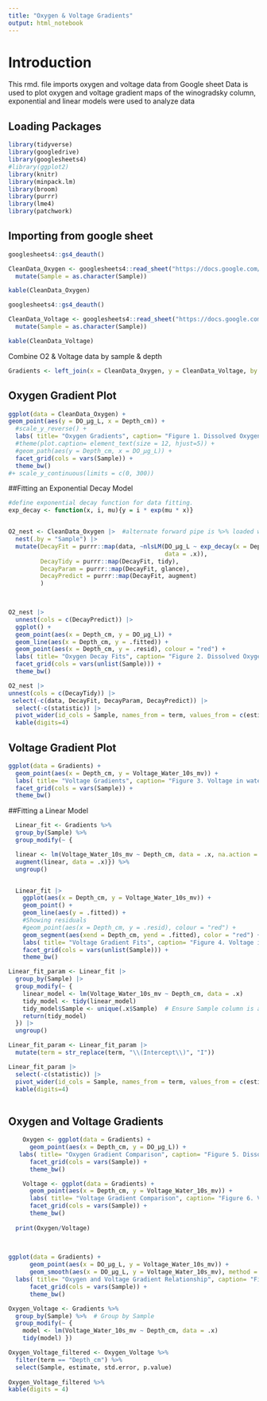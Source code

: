 ```yaml
---
title: "Oxygen & Voltage Gradients"
output: html_notebook
---
```


# Introduction

This rmd. file imports oxygen and voltage data from Google sheet
Data is used to plot oxygen and voltage gradient maps of the winogradsky column, exponential and linear models were used to analyze data

## Loading Packages 

```r
library(tidyverse) 
library(googledrive) 
library(googlesheets4)
#library(ggplot2)
library(knitr)
library(minpack.lm)
library(broom)
library(purrr)
library(lme4)
library(patchwork)
```

## Importing from google sheet

```r

googlesheets4::gs4_deauth()

CleanData_Oxygen <- googlesheets4::read_sheet("https://docs.google.com/spreadsheets/d/1hNakCyqPsTNRFpf1lGjoBQ-papyZ6xHKT6mcvh3LMb8/edit?pli=1&gid=842906991#gid=842906991", "CleanData_Oxygen") |>
  mutate(Sample = as.character(Sample))

kable(CleanData_Oxygen) 
```

```r

googlesheets4::gs4_deauth()

CleanData_Voltage <- googlesheets4::read_sheet("https://docs.google.com/spreadsheets/d/1hNakCyqPsTNRFpf1lGjoBQ-papyZ6xHKT6mcvh3LMb8/edit?pli=1&gid=842906991#gid=842906991", "CleanData_Voltage") |>
  mutate(Sample = as.character(Sample))

kable(CleanData_Voltage)
```

Combine O2 & Voltage data by sample & depth
```r
Gradients <- left_join(x = CleanData_Oxygen, y = CleanData_Voltage, by = c("Sample", "Depth_cm"))
```


## Oxygen Gradient Plot
```r
ggplot(data = CleanData_Oxygen) +
geom_point(aes(y = DO_µg_L, x = Depth_cm)) + 
  #scale_y_reverse() +
  labs( title= "Oxygen Gradients", caption= "Figure 1. Dissolved Oxygen (DO) (µg/L) measured in four Winogradsky colums at 5 depths (cm)") +
  #theme(plot.caption= element_text(size = 12, hjust=5)) +
  #geom_path(aes(y = Depth_cm, x = DO_µg_L)) +
  facet_grid(cols = vars(Sample)) +
  theme_bw()
#+ scale_y_continuous(limits = c(0, 300))
```
##Fitting an Exponential Decay Model
```r
#define exponential decay function for data fitting.
exp_decay <- function(x, i, mu){y = i * exp(mu * x)}


O2_nest <- CleanData_Oxygen |>  #alternate forward pipe is %>% loaded with tidyverse
  nest(.by = "Sample") |>
  mutate(DecayFit = purrr::map(data, ~nlsLM(DO_µg_L ~ exp_decay(x = Depth_cm, i, mu),
                                            data = .x)),
         DecayTidy = purrr::map(DecayFit, tidy),
         DecayParam = purrr::map(DecayFit, glance),
         DecayPredict = purrr::map(DecayFit, augment)
         )

 
```


```r
O2_nest |>
  unnest(cols = c(DecayPredict)) |>
  ggplot() +
  geom_point(aes(x = Depth_cm, y = DO_µg_L)) +
  geom_line(aes(x = Depth_cm, y = .fitted)) +
  geom_point(aes(x = Depth_cm, y = .resid), colour = "red") +
  labs( title= "Oxygen Decay Fits", caption= "Figure 2. Dissolved Oxygen (DO) (µg/L) measured in four Winogradsky colums at 5 depths (cm), fitted to an exponential decay model with residuals") +
  facet_grid(cols = vars(unlist(Sample))) +
  theme_bw()
```

```r
O2_nest |>
unnest(cols = c(DecayTidy)) |>
 select(-c(data, DecayFit, DecayParam, DecayPredict)) |>
  select(-c(statistic)) |>
  pivot_wider(id_cols = Sample, names_from = term, values_from = c(estimate, std.error, p.value)) |>
  kable(digits=4)
```

## Voltage Gradient Plot
```r

ggplot(data = Gradients) +
  geom_point(aes(x = Depth_cm, y = Voltage_Water_10s_mv)) + 
  labs( title= "Voltage Gradients", caption= "Figure 3. Voltage in water at 10 seconds (mv) measured in four Winogradsky colums at 5 depths (cm)") +
  facet_grid(cols = vars(Sample)) + 
  theme_bw()
```

##Fitting a Linear Model
```r

  Linear_fit <- Gradients %>% 
  group_by(Sample) %>%
  group_modify(~ {

  linear <- lm(Voltage_Water_10s_mv ~ Depth_cm, data = .x, na.action = na.exclude)
  augment(linear, data = .x)}) %>%
  ungroup()


  Linear_fit |>   
    ggplot(aes(x = Depth_cm, y = Voltage_Water_10s_mv)) +
    geom_point() +
    geom_line(aes(y = .fitted)) +
    #Showing residuals
    #geom_point(aes(x = Depth_cm, y = .resid), colour = "red") +
    geom_segment(aes(xend = Depth_cm, yend = .fitted), color = "red") +
    labs( title= "Voltage Gradient Fits", caption= "Figure 4. Voltage in water at 10 seconds (mv) measured in four Winogradsky colums at 5 depths (cm), fitted to a linear model with residuals") +
    facet_grid(cols = vars(unlist(Sample))) +
    theme_bw()


```


```r
 
Linear_fit_param <- Linear_fit |>
  group_by(Sample) |>
  group_modify(~ {
    linear_model <- lm(Voltage_Water_10s_mv ~ Depth_cm, data = .x)
    tidy_model <- tidy(linear_model)  
    tidy_model$Sample <- unique(.x$Sample)  # Ensure Sample column is added
    return(tidy_model)  
  }) |>
  ungroup() 

Linear_fit_param <- Linear_fit_param |>
  mutate(term = str_replace(term, "\\(Intercept\\)", "I"))

Linear_fit_param |>
  select(-c(statistic)) |>
  pivot_wider(id_cols = Sample, names_from = term, values_from = c(estimate, std.error, p.value)) |>
  kable(digits=4)
 
```

## Oxygen and Voltage Gradients
```r

    Oxygen <- ggplot(data = Gradients) +
      geom_point(aes(x = Depth_cm, y = DO_µg_L)) +
   labs( title= "Oxygen Gradient Comparison", caption= "Figure 5. Dissolved Oxygen (DO) (µg/L) measured in four Winogradsky colums at 5 depths (cm)") +
      facet_grid(cols = vars(Sample)) + 
      theme_bw()

    Voltage <- ggplot(data = Gradients) +
      geom_point(aes(x = Depth_cm, y = Voltage_Water_10s_mv)) +
      labs( title= "Voltage Gradient Comparison", caption= "Figure 6. Voltage in water at 10 seconds (mv) measured in four Winogradsky colums at 5 depths (cm)") +
      facet_grid(cols = vars(Sample)) + 
      theme_bw()
      
  print(Oxygen/Voltage)
  
  
```


```r

ggplot(data = Gradients) +
      geom_point(aes(x = DO_µg_L, y = Voltage_Water_10s_mv)) +
      geom_smooth(aes(x = DO_µg_L, y = Voltage_Water_10s_mv), method = "lm") +
  labs( title= "Oxygen and Voltage Gradient Relationship", caption= "Figure 7. Dissolved Oxygen (DO) (µg/L) (x) and Voltage (y) (mv) measured in four Winogradsky colums at 5 depths (cm)") +
      facet_grid(cols = vars(Sample)) + 
      theme_bw()

```
```r

Oxygen_Voltage <- Gradients %>%
  group_by(Sample) %>%  # Group by Sample
  group_modify(~ {
    model <- lm(Voltage_Water_10s_mv ~ Depth_cm, data = .x)
    tidy(model) })

Oxygen_Voltage_filtered <- Oxygen_Voltage %>%
  filter(term == "Depth_cm") %>%  
  select(Sample, estimate, std.error, p.value) 
 
Oxygen_Voltage_filtered %>%
kable(digits = 4)

```



